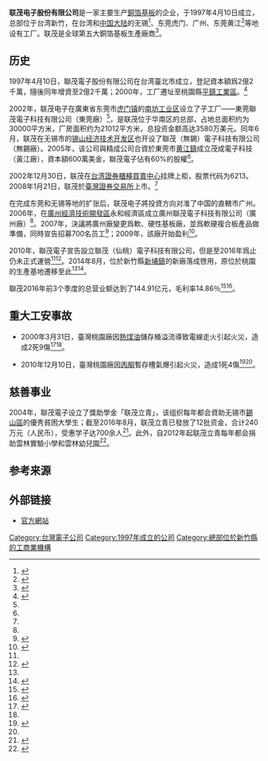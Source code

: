 {{TA|G1=IT}}
{{NTD|章节}}
{{Infobox Company
|name=联茂电子股份有限公司
|name_en=ITEQ Corporation
|logo=File:ITEQ-Logo.jpg
|logo_caption=
|industry=[[制造业|電子零組件製造業]]
|products=[[印刷電路板#基材|銅箔基板]]
|foundation={{Start date and age|1997|04|10|br=no|p=yes}}
|type=股份有限公司
|location={{ROC-TW}}<br>[[新竹縣|新竹縣]][[新埔鎮|新埔鎮]]大魯閣路17號
|traded_as={{twse|6213}}
|founder=高继祖
|key_people={{ubl|陳進財（董事長）|蔡馨暳（執行長兼總經理）|}}
|slogan={{ubl|I－觀念創新|T－團隊合作|E－技術卓越|Q－全面品保}}
|capital=30.29亿元(2016)
|revenue={{Decrease}}190.776亿元(2015)
|net_income={{Increase}}6亿元(2015)
|earnings_per_share={{Increase}}1.92元(2015)
|local_code_name=TW
|local_code=04613282
|num_employees=2,864人（2016年3月31日）<ref name='rp-104'/>
|homepage={{URL|www.iteq.com.tw}}
|telephone_no=02-2702-3999
|zip_code=
}}
'''联茂电子股份有限公司'''是一家主要生产[[印刷電路板#基材|銅箔基板]]的企业，于1997年4月10日成立，总部位于台湾新竹，在台湾和[[中国大陆|中国大陆]]的无锡<ref name=":0">{{Cite news|url=http://epaper.wxrb.com/paper/wxrb/html/2016-09/09/content_589362.htm|title=加快构建现代产业体系　打造一流创新创业高地|author=刘兴荣|date=2016-09-09|work=无锡日报|accessdate=|archiveurl=https://web.archive.org/web/20161106031108/http://epaper.wxrb.com/paper/wxrb/html/2016-09/09/content_589362.htm|archivedate=2016-11-06}}</ref>、东莞虎门、广州、东莞黄江<ref>{{Cite web|url=http://www.hubei.gov.cn/zwgk/szsmlm/shzqb/201601/t20160103_772129.shtml|title=仙桃是多年台企零投诉地区 台企实现工业总产值超200亿元|accessdate=2016-11-11|author=彭艳红|date=2016-01-03|publisher=湖北省人民政府|archive-url=https://web.archive.org/web/20161111204624/http://www.hubei.gov.cn/zwgk/szsmlm/shzqb/201601/t20160103_772129.shtml|archive-date=2016-11-11|dead-url=yes}}</ref>等地设有工厂。联茂是全球第五大銅箔基板生產廠商<ref>{{Cite news|url=http://news.ltn.com.tw/news/business/paper/542607|title=蔡茂禎:聯茂2015年要擠進全球前4強|author=蔡乙萱|date=|work=自由时报|accessdate=2011-11-28|archive-date=2016-11-12|archive-url=https://web.archive.org/web/20161112142126/http://news.ltn.com.tw/news/business/paper/542607|dead-url=no}}</ref>。

== 历史 ==
1997年4月10日，聯茂電子股份有限公司在台湾臺北市成立，登記資本額爲2億2千萬，隨後同年增資至2億2千萬；2000年，工厂遷址至桃園縣[[平鎮工業區|平鎮工業區]]。<ref name='rp-104'>{{cite web|url=http://www.iteq.com.tw/db/UploadFiles/AGM/2016/105%E5%B9%B4%E5%BA%A6%E5%B9%B4%E5%A0%B1.pdf|title=联茂电子股份有限公司一〇四年度年报|publisher=联茂电子|date=2016-04-18|accessdate=2016-11-14|deadurl=yes|archiveurl=https://web.archive.org/web/20161114170135/http://www.iteq.com.tw/db/UploadFiles/AGM/2016/105%E5%B9%B4%E5%BA%A6%E5%B9%B4%E5%A0%B1.pdf|archivedate=2016-11-14}}</ref>

2002年，联茂电子在廣東省东莞市[[虎门镇|虎门镇]]的[[南坊工业区|南坊工业区]]设立了子工厂——東莞聯茂電子科技有限公司（東莞廠）<ref name='rp-104'/>，是联茂位于华南区的总部，占地总面积约为30000平方米，厂房面积约为21012平方米，总投资金额高达3580万美元。同年6月，联茂在无锡市的[[锡山经济技术开发区|锡山经济技术开发区]]也开设了聯茂（無錫）電子科技有限公司（無錫廠）。2005年，该公司與精成公司合資於東莞市[[黄江鎮|黄江鎮]]成立茂成電子科技（黃江廠），資本額600萬美金，聯茂電子佔有60%的股權<ref name='rp-104'/>。

2002年12月30日，联茂在[[財團法人中華民國證券櫃檯買賣中心|台湾證券櫃檯買賣中心]]挂牌上柜，股票代码为6213。2008年1月21日，联茂於[[臺灣證券交易所|臺灣證券交易所]]上市。<ref name='rp-104'/>

在完成东莞和无锡等地的扩张后，联茂电子將投資方向对准了中国的直轄市广州。2006年，在[[廣州經濟技術開發區|廣州經濟技術開發區]]永和經濟區成立廣州聯茂電子科技有限公司（廣州廠）<ref name='rp-104'/>。2007年，決議將廣州廠變更爲軟、硬性基板廠，並爲軟硬複合板產品做準備，同時宣告招募700名员工<ref>{{Cite news |url=http://news.sina.com.cn/c/2007-10-11/014712703484s.shtml |title=电子名企扩军广州 |author=陈伟华 |date=2007-10-11 |publisher=南方都市报 |accessdate=2016-11-15 |archive-date=2016-11-11 |archive-url=https://web.archive.org/web/20161111200834/http://news.sina.com.cn/c/2007-10-11/014712703484s.shtml |dead-url=no }}</ref>；2009年，該廠开始盈利<ref>{{Cite news |url=http://finance.sina.com.cn/stock/hyyj/20090929/10446805752.shtml |title=电子元件：3季度形势喜人 4季度有望延续 |author=兴业证券 |date=2009-09-29 |work=新浪网 |accessdate=2016-11-15 |archive-date=2016-11-11 |archive-url=https://web.archive.org/web/20161111195057/http://finance.sina.com.cn/stock/hyyj/20090929/10446805752.shtml |dead-url=no }}</ref>。

2010年，聯茂電子宣告設立聯茂（仙桃）電子科技有限公司，但是至2016年爲止仍未正式運營<ref name='rp-104'/><ref>{{Cite news|url=http://epaper.comnews.cn/news-1128350.htmll|title=在仙桃台企工业总产值超200亿元|author=江有为|date=2016-01-11|work=国际商报|publisher=中国商务新闻网|accessdate=2016-01-10}}{{dead link|date=2018年4月 |bot=InternetArchiveBot |fix-attempted=yes }}</ref>。2014年8月，位於新竹縣[[新埔鎮|新埔鎮]]的新廠落成啓用，原位於桃園的生產基地遷移至此<ref name='rp-104'/><ref>{{cite news |url=http://www.chinatimes.com/newspapers/20150901000227-260210 |title=聯茂處分平鎮廠 每股貢獻0.16元 |author=龍益雲 |date=2015-09-01 |work=中時電子報 |accessdate=2016-11-15 |archive-date=2016-11-15 |archive-url=https://web.archive.org/web/20161115132945/http://www.chinatimes.com/newspapers/20150901000227-260210 |dead-url=no }}</ref>。

聯茂2016年前3个季度的总营业额达到了144.91亿元，毛利率14.86％<ref>{{Cite news|url=http://www.chinatimes.com/newspapers/20161105000200-260206|title=聯茂10月營收 同期新高|author=龍益雲|work=中時電子報|date=2016-11-05|accessdate=2016-11-05}}</ref><ref>{{Cite news|url=http://www.chinatimes.com/realtimenews/20161027004969-260410|title=聯茂第3季獲利創4年同期新高 每股純益0.83元|author=龍益雲|date=2016-10-27|work=中時電子報|accessdate=2016-10-27|archive-date=2016-11-14|archive-url=https://web.archive.org/web/20161114232629/http://www.chinatimes.com/realtimenews/20161027004969-260410|dead-url=no}}</ref>。

== 重大工安事故 ==
* 2000年3月31日，臺灣桃園廠因[[煤油|熱煤油]]儲存桶溢流導致電線走火引起火災，造成2死9傷<ref>{{cite web |url=http://www.coolloud.org.tw/node/60757 |title=不到一年 印刷電路板業七起工安 --- 產業競爭力的迷思 |author=黃真瑋 |date=2000-10-17 |website=苦勞網 |accessdate=2016-11-14 |archive-date=2016-11-14 |archive-url=https://web.archive.org/web/20161114172054/http://www.coolloud.org.tw/node/60757 |dead-url=no }}</ref><ref name='rp-104'/>。

* 2010年12月10日，臺灣桃園廠因[[丙酮|丙酮]]暫存槽氣爆引起火災，造成1死4傷<ref>{{cite web |url=http://news.cnyes.com/news/id/3211068 |title=CCL廠聯茂電子平鎮廠今晨發生大火 造成1死4傷 |author=張欽發 |website=鉅亨網 |date=2010-12-10 |accessdate=2016-11-14 |archive-date=2016-11-14 |archive-url=https://web.archive.org/web/20161114170006/http://news.cnyes.com/news/id/3211068 |dead-url=no }}</ref><ref name='rp-104'/>。

== 慈善事业 ==
2004年，聯茂電子设立了獎助學金「联茂立青」，该组织每年都会資助无锡市[[锡山区|錫山區]]的優秀貧困大學生；截至2016年8月，联茂立青已發放了12批资金，合计240万元（人民币），受惠学子达700余人<ref>{{Cite news|url=http://news.xinhuanet.com/gangao/2016-08/31/c_1119489101.htm|title=港澳台简讯：７月份访港旅客逾５００万人次 近八成来自内地|date=2016-08-31|work=新华网|accessdate=2016-08-31|author=白羽|archive-date=2016-11-11|archive-url=https://web.archive.org/web/20161111200550/http://news.xinhuanet.com/gangao/2016-08/31/c_1119489101.htm|dead-url=no}}</ref>。此外，自2012年起联茂立青每年都会捐助雲林實驗小學和雲林幼兒園<ref>{{Cite news|url=http://www.aheading.com/sit/xxsb/html/2016-08/24/content_2_8.htm |title=“联茂立青”助学12载惠泽700余锡山学子 |author=徐俊 |date=2016-08-23 |publisher=新锡山 |accessdate=2016-11-15 |archiveurl=https://web.archive.org/web/20161115021040/http://www.aheading.com/sit/xxsb/html/2016-08/24/content_2_8.htm |archivedate=2016-11-15}}</ref>。

== 参考来源 ==
{{Reflist|2}}

== 外部链接 ==
*[http://www.iteq.com.tw/ 官方網站] {{Wayback|url=http://www.iteq.com.tw/ |date=20210224234453 }}

[[Category:台灣電子公司|Category:台灣電子公司]]
[[Category:1997年成立的公司|Category:1997年成立的公司]]
[[Category:總部位於新竹縣的工商業機構|Category:總部位於新竹縣的工商業機構]]